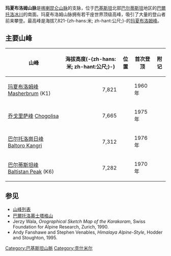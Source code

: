 {{Link style|time=2015-12-12T03:12:23+00:00}}
{{Infobox mountain range
| name=玛夏布洛姆山脉<br>{{nq|ما شربرم پہاڑیاں}} 
| other_name = Masherbrum Mountains
| native_name=
| photo=Masherbrum.jpg
| photo_caption=Masherbrum 
| location =  {{enum|{{PAK}}[[吉爾吉特－巴爾蒂斯坦|吉爾吉特－巴爾蒂斯坦]]}}
| range= [[喀喇昆仑山脉|喀喇昆仑山脉]]
| range_coordinates= 
| geology= 
| orogeny=
| area_km2=
| length_km=
| length_orientation=
| width_km= 
| width_orientation=
| border=| border1=
| period= 
| highest=[[玛夏布洛姆峰|玛夏布洛姆峰]]
| elevation_m= 7821 
| coordinates = {{coord|35|38|33|N|76|18|39|E|type:mountain_scale:100000|format=dms|display=inline,title}}
| map    = Gilgit Baltistan
| map_caption    = 玛夏布洛姆山脉在大[[喀喇昆仑山脉|喀喇昆仑山脉]]區域內的位置
| label= 玛夏布洛姆山脉
| label_position = top
| map_size      = 
| embedded      = {{Infobox mapframe |wikidata=yes |zoom=7 |coord={{WikidataCoord|display=i}}}}
}}
'''玛夏布洛姆山脉'''是[[喀喇昆仑山脉|喀喇昆仑山脉]]的支脉，位于[[巴基斯坦|巴基斯坦]]北部[[巴尔蒂斯坦|巴尔蒂斯坦]]地区的[[:en:Baltoro_Glacier|巴爾托洛冰川]]的南面。玛夏布洛姆山脉拥有若干座世界顶级高峰，吸引了大量的登山者前来攀登。最高峰是海拔7,821-{zh-hans:米; zh-hant:公尺;}-的[[玛夏布洛姆峰|玛夏布洛姆峰]]。

==主要山峰==
{| border=1 cellspacing=0 cellpadding=5 style="border-collapse: collapse; background:#ffffff;"
!山峰
!海拔高度(-{zh-hans:米; zh-hant:公尺;}-)
!位置
!首次登顶
!附记
|-
|[[玛夏布洛姆峰|玛夏布洛姆峰]] [[:en:Masherbrum|Masherbrum]] (K1)
|align=right|7,821
|{{coord|35|38|24|N|76|18|21|E|}}
|align=middle|1960年
| {{flagdeco|PAK}}
|-
|[[乔戈里萨峰|乔戈里萨峰]] [[:en:Chogolisa|Chogolisa]]
|align=right|7,665
|{{coord|35|36|51|N|76|34|45|E|}}
|align=middle|1975年
| {{flagdeco|PAK}}
|-
|[[巴尔托洛崗日峰|巴尔托洛崗日峰]] [[:en:Baltoro_Kangri|Baltoro Kangri]]
|align=right|7,312
|{{coord|35|38|21|N|76|40|24|E|}}
|align=middle|1976年
| {{flagdeco|PAK}}
|-
|[[巴尔蒂斯坦峰|巴尔蒂斯坦峰]] [[:en:Baltistan_Peak|Baltistan Peak]] (K6)
|align=right|7,282
|{{coord|35|25|00|N|76|33|03|E|}}
|align=middle|1970年
| {{flagdeco|PAK}}
|}

==参见==
* [[山峰列表|山峰列表]]
* [[巴爾托洛慕士塔格山|巴爾托洛慕士塔格山]]
* Jerzy Wala, ''Orographical Sketch Map of the Karakoram'', Swiss Foundation for Alpine Research, Zurich, 1990.
* Andy Fanshawe and Stephen Venables, ''Himalaya Alpine-Style'', Hodder and Stoughton, 1995.

{{clear}}
{{喀喇昆仑山脉山峰地图}}

{{Pakistan-geo-stub}}
[[Category:巴基斯坦山脈|Category:巴基斯坦山脈]]
[[Category:克什米尔|Category:克什米尔]]
